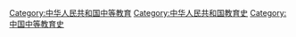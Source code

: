 [[Category:中华人民共和国中等教育|Category:中华人民共和国中等教育]]
[[Category:中华人民共和国教育史|Category:中华人民共和国教育史]]
[[Category:中国中等教育史|Category:中国中等教育史]]